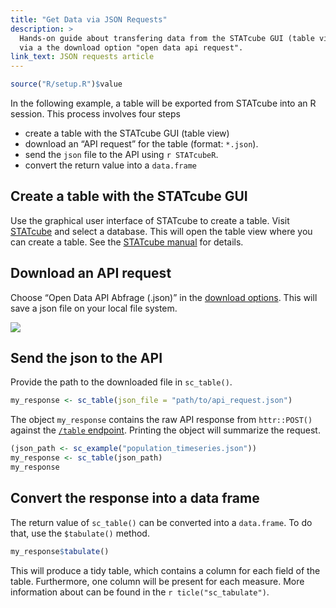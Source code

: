 ```yaml
---
title: "Get Data via JSON Requests"
description: >
  Hands-on guide about transfering data from the STATcube GUI (table view) to R sessions
  via a the download option "open data api request".
link_text: JSON requests article
---
```


```r
source("R/setup.R")$value
```


In the following example, a table will be exported from STATcube into an
R session. This process involves four steps

* create a table with the STATcube GUI (table view)
* download an "API request" for the table (format: `*.json`).
* send the `json` file to the API using `r STATcubeR`.
* convert the return value into a `data.frame`

## Create a table with the STATcube GUI

Use the graphical user interface of STATcube to create a table. Visit
[STATcube] and select a database. This will open the table view where you can 
create a table. See the [STATcube manual] for details.

## Download an API request

Choose "Open Data API Abfrage (.json)" in the [download options]. This will
save a json file on your local file system.

 <img src="download_json.png" />

## Send the json to the API

Provide the path to the downloaded file in `sc_table()`.

``` r
my_response <- sc_table(json_file = "path/to/api_request.json")
```

The object `my_response` contains the raw API response from `httr::POST()`
against the [`/table` endpoint]. Printing the object will summarize the request.

```r
(json_path <- sc_example("population_timeseries.json"))
my_response <- sc_table(json_path)
my_response
```

## Convert the response into a data frame

The return value of `sc_table()` can be converted into a `data.frame`.
To do that, use the `$tabulate()` method.

```r
my_response$tabulate()
```

This will produce a tidy table, which contains a column for each field of the table.
Furthermore, one column will be present for each measure.
More information about can be found in the `r ticle("sc_tabulate")`.

[`/table` endpoint]: https://docs.wingarc.com.au/superstar/latest/open-data-api/open-data-api-reference/table-endpoint
[download options]: https://docs.wingarc.com.au/superstar/latest/superweb2/user-guide/download-tables
[STATcube]: http://sdbext:8081/statistik.at/ext/statcube/home
[STATcube manual]: http://www.statistik.at/wcm/idc/idcplg?IdcService=GET_PDF_FILE&dDocName=105692
